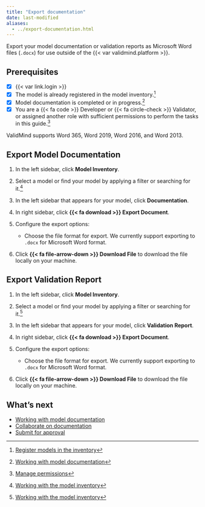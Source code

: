 ```yaml
---
title: "Export documentation"
date: last-modified
aliases:
  - ../export-documentation.html
---
```


Export your model documentation or validation reports as Microsoft Word files (`.docx`) for use outside of the {{< var validmind.platform >}}.

::: {.attn}

## Prerequisites

- [x] {{< var link.login >}}
- [x] The model is already registered in the model inventory.[^1]
- [x] Model documentation is completed or in progress.[^2]
- [x] You are a [{{< fa code >}} Developer]{.role} or [{{< fa circle-check >}} Validator]{.role}, or assigned another role with sufficient permissions to perform the tasks in this guide.[^3]

::: {.callout}
ValidMind supports Word 365, Word 2019, Word 2016, and Word 2013.
:::

:::

## Export Model Documentation

1. In the left sidebar, click **Model Inventory**.

2. Select a model or find your model by applying a filter or searching for it.[^4]

3. In the left sidebar that appears for your model, click **Documentation**.

4. In right sidebar, click **{{< fa download >}} Export Document**.

5. Configure the export options:

   <!--- - Check **Include comment threads** to include comment threads in the exported file.
   - Check **Section activity logs** to include a history of changes in each section of the documentation. --->
   - Choose the file format for export. We currently support exporting to `.docx` for Microsoft Word format.

6. Click **{{< fa file-arrow-down >}} Download File** to download the file locally on your machine.

## Export Validation Report

1. In the left sidebar, click **Model Inventory**.

2. Select a model or find your model by applying a filter or searching for it.[^5]

<!--- NR Mar 2024 this option does not yet exist --->
3. In the left sidebar that appears for your model, click **Validation Report**.

4. In right sidebar, click **{{< fa download >}} Export Document**.

5. Configure the export options:

   <!--- - Check **Include comment threads** to include comment threads in the exported file.
   - Check **Section activity logs** to include a history of changes in each section of the documentation. --->
   - Choose the file format for export. We currently support exporting to `.docx` for Microsoft Word format.

6. Click **{{< fa file-arrow-down >}} Download File** to download the file locally on your machine.

## What's next

* [Working with model documentation](working-with-model-documentation.qmd)
* [Collaborate on documentation](collaborate-with-others.qmd)
* [Submit for approval](submit-for-approval.qmd)




<!-- FOOTNOTES -->

[^1]: [Register models in the inventory](/guide/model-inventory/register-models-in-inventory.qmd)

[^2]: [Working with model documentation](working-with-model-documentation.qmd)

[^3]: [Manage permissions](/guide/configuration/manage-permissions.qmd)

[^4]: [Working with the model inventory](/guide/model-inventory/working-with-model-inventory.qmd#search-filter-and-sort-models)

[^5]: [Working with the model inventory](/guide/model-inventory/working-with-model-inventory.qmd#search-filter-and-sort-models)

